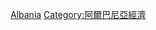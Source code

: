 {{Commons category|Infrastructure in Albania}}

[[Category:歐洲各國基礎設施|Albania]]
[[Category:阿爾巴尼亞經濟|Category:阿爾巴尼亞經濟]]